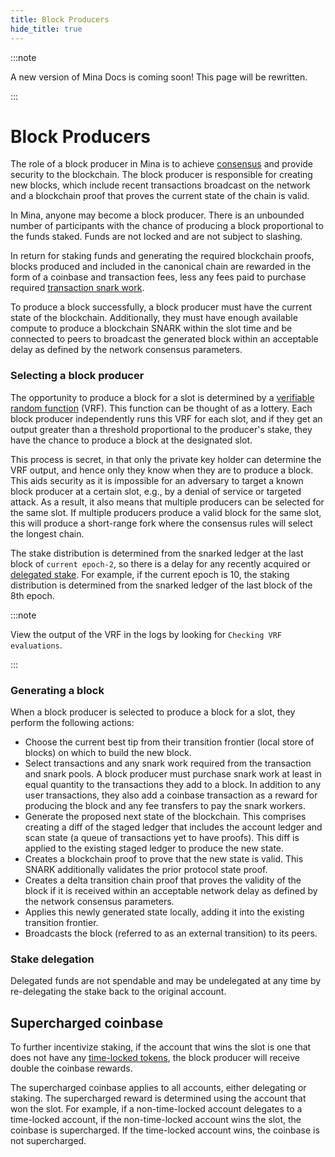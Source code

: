```yaml
---
title: Block Producers
hide_title: true
---
```


:::note

A new version of Mina Docs is coming soon! This page will be rewritten.

:::

# Block Producers

The role of a block producer in Mina is to achieve [consensus](../about-mina/consensus) and provide security to the blockchain. The block producer is responsible for creating new blocks, which include recent transactions broadcast on the network and a blockchain proof that proves the current state of the chain is valid.

In Mina, anyone may become a block producer. There is an unbounded number of participants with the chance of producing a block proportional to the funds staked. Funds are not locked and are not subject to slashing.

In return for staking funds and generating the required blockchain proofs, blocks produced and included in the canonical chain are rewarded in the form of a coinbase and transaction fees, less any fees paid to purchase required [transaction snark work](./snark-workers).

To produce a block successfully, a block producer must have the current state of the blockchain. Additionally, they must have enough available compute to produce a blockchain SNARK within the slot time and be connected to peers to broadcast the generated block within an acceptable delay as defined by the network consensus parameters.

### Selecting a block producer

The opportunity to produce a block for a slot is determined by a [verifiable random function](../glossary#vrf) (VRF). This function can be thought of as a lottery. Each block producer independently runs this VRF for each slot, and if they get an output greater than a threshold proportional to the producer's stake, they have the chance to produce a block at the designated slot.

This process is secret, in that only the private key holder can determine the VRF output, and hence only they know when they are to produce a block. This aids security as it is impossible for an adversary to target a known block producer at a certain slot, e.g., by a denial of service or targeted attack. As a result, it also means that multiple producers can be selected for the same slot. If multiple producers produce a valid block for the same slot, this will produce a short-range fork where the consensus rules will select the longest chain.

The stake distribution is determined from the snarked ledger at the last block of `current epoch-2`, so there is a delay for any recently acquired or [delegated stake](#stake-delegation). For example, if the current epoch is 10, the staking distribution is determined from the snarked ledger of the last block of the 8th epoch.

:::note

View the output of the VRF in the logs by looking for `Checking VRF evaluations`.

:::

### Generating a block

When a block producer is selected to produce a block for a slot, they perform the following actions:

* Choose the current best tip from their transition frontier (local store of blocks) on which to build the new block.
* Select transactions and any snark work required from the transaction and snark pools. A block producer must purchase snark work at least in equal quantity to the transactions they add to a block. In addition to any user transactions, they also add a coinbase transaction as a reward for producing the block and any fee transfers to pay the snark workers.
* Generate the proposed next state of the blockchain. This comprises creating a diff of the staged ledger that includes the account ledger and scan state (a queue of transactions yet to have proofs). This diff is applied to the existing staged ledger to produce the new state.
* Creates a blockchain proof to prove that the new state is valid. This SNARK additionally validates the prior protocol state proof.
* Creates a delta transition chain proof that proves the validity of the block if it is received within an acceptable network delay as defined by the network consensus parameters.
* Applies this newly generated state locally, adding it into the existing transition frontier.
* Broadcasts the block (referred to as an external transition) to its peers.

### Stake delegation

Delegated funds are not spendable and may be undelegated at any time by re-delegating the stake back to the original account.

## Supercharged coinbase

To further incentivize staking, if the account that wins the slot is one that does not have any [time-locked tokens](./timelock), the block producer will receive double the coinbase rewards.

The supercharged coinbase applies to all accounts, either delegating or staking. The supercharged reward is determined using the account that won the slot. For example, if a non-time-locked account delegates to a time-locked account, if the non-time-locked account wins the slot, the coinbase is supercharged. If the time-locked account wins, the coinbase is not supercharged.
